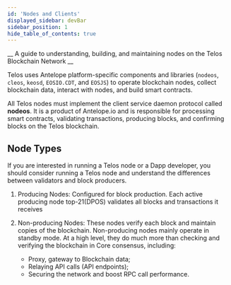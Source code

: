 ```yaml
---
id: 'Nodes and Clients'
displayed_sidebar: devBar
sidebar_position: 1
hide_table_of_contents: true
---
```


__ A guide to understanding, building, and maintaining nodes on the Telos Blockchain Network __

Telos uses Antelope platform-specific components and libraries (`nodeos`, `cleos`, `keosd`, `EOSIO.CDT`, and `EOSJS`) to operate blockchain nodes, collect blockchain data, interact with nodes, and build smart contracts.

All Telos nodes must implement the client service daemon protocol called **nodeos**. It is a product of Antelope.io and is responsible for processing smart contracts, validating transactions, producing blocks, and confirming blocks on the Telos blockchain.

## Node Types

If you are interested in running a Telos node or a Dapp developer, you should consider running a Telos node and understand the differences between validators and block producers. 

1. Producing Nodes: Configured for block production. Each active producing node top-21(DPOS) validates all blocks and transactions it receives

2. Non-producing Nodes: These nodes verify each block and maintain copies of the blockchain. Non-producing nodes mainly operate in standby mode. At a high level, they do much more than checking and verifying the blockchain in Core consensus, including: 
    - Proxy, gateway to Blockchain data;
    - Relaying API calls (API endpoints);
    - Securing the network and boost RPC call performance.
